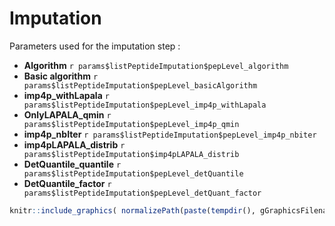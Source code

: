 # Imputation 
       
Parameters used for the imputation step :

* __Algorithm__ `r params$listPeptideImputation$pepLevel_algorithm`
* __Basic algorithm__ `r params$listPeptideImputation$pepLevel_basicAlgorithm`
* __imp4p_withLapala__ `r params$listPeptideImputation$pepLevel_imp4p_withLapala`
* __OnlyLAPALA_qmin__ `r params$listPeptideImputation$pepLevel_imp4p_qmin`
* __imp4p_nbIter__ `r params$listPeptideImputation$pepLevel_imp4p_nbiter`
* __imp4pLAPALA_distrib__ `r params$listPeptideImputation$imp4pLAPALA_distrib`
* __DetQuantile_quantile__ `r params$listPeptideImputation$pepLevel_detQuantile`
* __DetQuantile_factor__ `r params$listPeptideImputation$pepLevel_detQuant_factor`

```{r fig_imputation1,out.width = "100%", echo=FALSE}
knitr::include_graphics( normalizePath(paste(tempdir(), gGraphicsFilenames$MVtypePlot, sep="/")))
```
